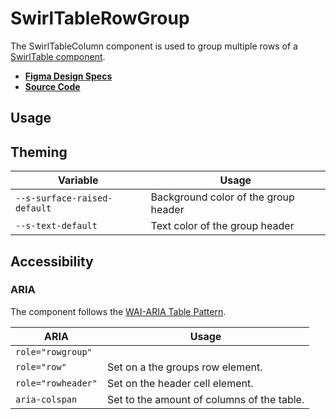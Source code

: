
<Meta title="Components/SwirlTableRowGroup" />

# SwirlTableRowGroup

The SwirlTableColumn component is used to group multiple rows of a
[SwirlTable component](?path=/docs/components-swirltable--docs).

- **[Figma Design Specs](https://www.figma.com/file/iRHiAFsHxnzux8gQ9EjlZe/Swirl-Components?node-id=2368%3A11396&t=vTzLv3k9sHgUbtQ2-0)**
- **[Source Code](https://github.com/flip-corp/swirl/tree/main/packages/swirl-components/src/components/swirl-table-row-group)**

## Usage

<Canvas of={Stories.SwirlTableRowGroup} sourceState="shown"></Canvas>

<Controls of={Stories.SwirlTableRowGroup} />

## Theming

| Variable                     | Usage                                |
| ---------------------------- | ------------------------------------ |
| `--s-surface-raised-default` | Background color of the group header |
| `--s-text-default`           | Text color of the group header       |

## Accessibility

### ARIA

The component follows the
[WAI-ARIA Table Pattern](https://www.w3.org/WAI/ARIA/apg/patterns/table/).

| ARIA               | Usage                                      |
| ------------------ | ------------------------------------------ |
| `role="rowgroup"`  |                                            |
| `role="row"`       | Set on a the groups row element.           |
| `role="rowheader"` | Set on the header cell element.            |
| `aria-colspan`     | Set to the amount of columns of the table. |
